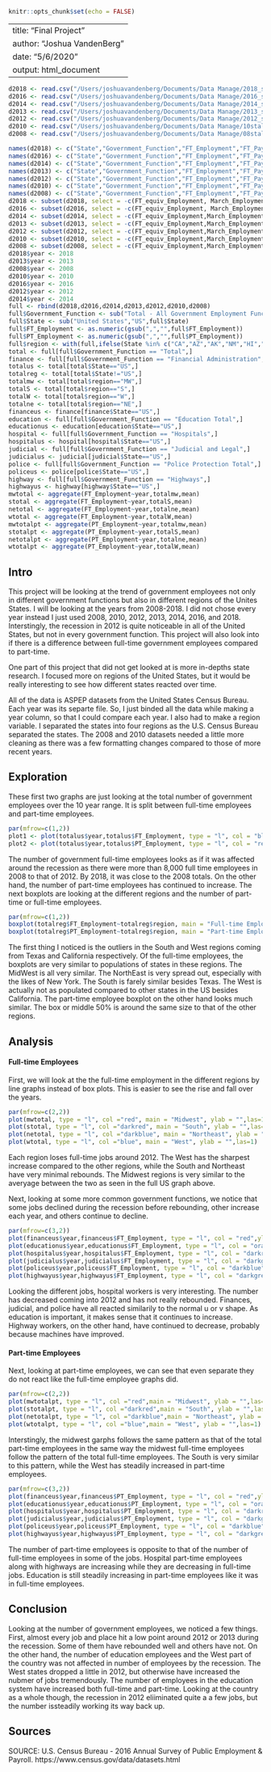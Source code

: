 ```r
knitr::opts_chunk$set(echo = FALSE)
```
---
title: "Final Project"
author: "Joshua VandenBerg"
date: "5/6/2020"
output: html_document
---

```r
d2018 <- read.csv("/Users/joshuavandenberg/Documents/Data Manage/2018_state.csv", skip = 12, header = FALSE, stringsAsFactors = FALSE)
d2016 <- read.csv("/Users/joshuavandenberg/Documents/Data Manage/2016_state.csv", skip = 12, header = FALSE, stringsAsFactors = FALSE)
d2014 <- read.csv("/Users/joshuavandenberg/Documents/Data Manage/2014_state.csv", skip = 12, header = FALSE, stringsAsFactors = FALSE)
d2013 <- read.csv("/Users/joshuavandenberg/Documents/Data Manage/2013_state.csv", skip = 14, header = FALSE, stringsAsFactors = FALSE)
d2012 <- read.csv("/Users/joshuavandenberg/Documents/Data Manage/2012_state.csv", skip = 15, header = FALSE, stringsAsFactors = FALSE)
d2010 <- read.csv("/Users/joshuavandenberg/Documents/Data Manage/10stall.csv", skip = 14, header = FALSE, stringsAsFactors = FALSE)
d2008 <- read.csv("/Users/joshuavandenberg/Documents/Data Manage/08stall.csv", skip = 13, header = FALSE, stringsAsFactors = FALSE)

names(d2018) <- c("State","Government_Function","FT_Employment","FT_Payroll", "PT_Employment","PT_Payroll","PT_Hours","FT_equiv_Employment","March_Employment","March_Payroll")
names(d2016) <- c("State","Government_Function","FT_Employment","FT_Payroll", "PT_Employment","PT_Payroll","PT_Hours","FT_equiv_Employment","March_Employment","March_Payroll")
names(d2014) <- c("State","Government_Function","FT_Employment","FT_Payroll", "PT_Employment","PT_Payroll","PT_Hours","FT_equiv_Employment","March_Employment","March_Payroll")
names(d2013) <- c("State","Government_Function","FT_Employment","FT_Payroll", "PT_Employment","PT_Payroll","PT_Hours","FT_equiv_Employment","March_Employment","March_Payroll")
names(d2012) <- c("State","Government_Function","FT_Employment","FT_Payroll", "PT_Employment","PT_Payroll","PT_Hours","FT_equiv_Employment","March_Employment","March_Payroll")
names(d2010) <- c("State","Government_Function","FT_Employment","FT_Payroll", "PT_Employment","PT_Payroll","PT_Hours","FT_equiv_Employment","March_Employment","March_Payroll", "Index")
names(d2008) <- c("State","Government_Function","FT_Employment","FT_Payroll", "PT_Employment","PT_Payroll","PT_Hours","FT_equiv_Employment","March_Employment","March_Payroll","Index")
d2018 <- subset(d2018, select = -c(FT_equiv_Employment, March_Employment, March_Payroll))
d2016 <- subset(d2016, select = -c(FT_equiv_Employment, March_Employment, March_Payroll))
d2014 <- subset(d2014, select = -c(FT_equiv_Employment,March_Employment, March_Payroll))
d2013 <- subset(d2013, select = -c(FT_equiv_Employment,March_Employment, March_Payroll))
d2012 <- subset(d2012, select = -c(FT_equiv_Employment,March_Employment, March_Payroll))
d2010 <- subset(d2010, select = -c(FT_equiv_Employment,March_Employment, March_Payroll, Index))
d2008 <- subset(d2008, select = -c(FT_equiv_Employment,March_Employment, March_Payroll,Index))
d2018$year <- 2018
d2013$year <- 2013
d2008$year <- 2008
d2010$year <- 2010
d2016$year <- 2016
d2012$year <- 2012
d2014$year <- 2014
full <- rbind(d2018,d2016,d2014,d2013,d2012,d2010,d2008)
full$Government_Function <- sub("Total - All Government Employment Functions","Total",full$Government_Function)
full$State <- sub("United States","US",full$State)
full$FT_Employment <- as.numeric(gsub(",","",full$FT_Employment))
full$PT_Employment <- as.numeric(gsub(",","",full$PT_Employment))
full$region <- with(full,ifelse(State %in% c("CA","AZ","AK","NM","HI","CO","WY","MT","ID","UT","NV","OR","WA","California","Arizona","Alaska","New Mexico","Hawaii","Colorado","Wyoming","Montana","Idaho","Utah","Nevada","Oregon","Washington"),"W",ifelse(State %in% c("TX","OK","AR","LA","MS","TN","AL","GA","FL","SC","NC","KY","WV","VA","MD","DE", "Texas","Oklahoma","Arkansas","Louisiana","Mississippi","Tennessee","Alabama","Georgia","Florida","South Carolina","North Carolina","Kentucky","West Virginia","Virginia","Maryland","Delaware"),"S",ifelse(State %in% c("IA","MN","ND","SD","NE","KS","MO","WI","IL","IN","MI","OH","Iowa","Minnesota","North Dakota","South Dakota","Nebraska","Kansas","Missouri","Wisconsin","Illinois","Indiana","Michigan","Ohio"),"MW",ifelse(State %in% c("ME","NH","VT","MA","RI","CT","NY","PA","NJ", "Maine","New Hampshire","Vermont","Massachusetts","Rhode Island","Connecticut","New York","Pennsylvania","New Jersey"), "NE","US")))))
total <- full[full$Government_Function == "Total",]
finance <- full[full$Government_Function == "Financial Administration",]
totalus <- total[total$State=="US",]
totalreg <- total[total$State!="US",]
totalmw <- total[total$region=="MW",]
totalS <- total[total$region=="S",]
totalW <- total[total$region=="W",]
totalne <- total[total$region=="NE",]
financeus <- finance[finance$State=="US",]
education <- full[full$Government_Function == "Education Total",]
educationus <- education[education$State=="US",]
hospital <- full[full$Government_Function == "Hospitals",]
hospitalus <- hospital[hospital$State=="US",]
judicial <- full[full$Government_Function == "Judicial and Legal",]
judicialus <- judicial[judicial$State=="US",]
police <- full[full$Government_Function == "Police Protection Total",]
policeus <- police[police$State=="US",]
highway <- full[full$Government_Function == "Highways",]
highwayus <- highway[highway$State=="US",]
mwtotal <- aggregate(FT_Employment~year,totalmw,mean)
stotal <- aggregate(FT_Employment~year,totalS,mean)
netotal <- aggregate(FT_Employment~year,totalne,mean)
wtotal <- aggregate(FT_Employment~year,totalW,mean)
mwtotalpt <- aggregate(PT_Employment~year,totalmw,mean)
stotalpt <- aggregate(PT_Employment~year,totalS,mean)
netotalpt <- aggregate(PT_Employment~year,totalne,mean)
wtotalpt <- aggregate(PT_Employment~year,totalW,mean)
```

## Intro

This project will be looking at the trend of government employees not only in different government functions but also in different regions of the Unites States. I will be looking at the years from 2008-2018. I did not chose every year instead I just used 2008, 2010, 2012, 2013, 2014, 2016, and 2018. Interstingly, the recession in 2012 is quite noticeable in all of the United States, but not in every government function. This project will also look into if there is a difference between full-time government employees compared to part-time.

One part of this project that did not get looked at is more in-depths state research. I focused more on regions of the United States, but it would be really interesting to see how different states reacted over time.

All of the data is ASPEP datasets from the United States Census Bureau. Each year was its separte file. So, I just binded all the data while making a year column, so that I could compare each year. I also had to make a region variable. I separated the states into four regions as the U.S. Census Bureau separated the states. The 2008 and 2010 datasets needed a little more cleaning as there was a few formatting changes compared to those of more recent years.

## Exploration

These first two graphs are just looking at the total number of government employees over the 10 year range. It is split between full-time employees and part-time employees.

```r
par(mfrow=c(1,2))
plot1 <- plot(totalus$year,totalus$FT_Employment, type = "l", col = "blue", main = "Number of Full-time Employees", xlab = "Year", ylab = "FT Employment")
plot2 <- plot(totalus$year,totalus$PT_Employment, type = "l", col = "red",main = "Number of Part-time Employees", xlab = "Year",ylab = "PT Employment")
```

The number of government full-time employees looks as if it was affected around the recession as there were more than 8,000 full time employees in 2008 to that of 2012. By 2018, it was close to the 2008 totals. On the other hand, the number of part-time employees has continued to increase. The next boxplots are looking at the different regions and the number of part-time or full-time employees.
```r
par(mfrow=c(1,2))
boxplot(totalreg$FT_Employment~totalreg$region, main = "Full-time Employees by Region", xlab = "Region", ylab = "FT Employment")
boxplot(totalreg$PT_Employment~totalreg$region, main = "Part-time Employees by Region", ylab = "PT Employment", xlab = "Region")
```

The first thing I noticed is the outliers in the South and West regions coming from Texas and California respectively. Of the full-time employees, the boxplots are very similar to populations of states in these regions. The MidWest is all very similar. The NorthEast is very spread out, especially with the likes of New York. The South is farely similar besides Texas. The West is actually not as populated compared to other states in the US besides California. The part-time employee boxplot on the other hand looks much similar. The box or middle 50% is around the same size to that of the other regions.

## Analysis
#### Full-time Employees
First, we will look at the the full-time employment in the different regions by line graphs instead of box plots. This is easier to see the rise and fall over the years.

```r
par(mfrow=c(2,2))
plot(mwtotal, type = "l", col ="red", main = "Midwest", ylab = "",las=1)
plot(stotal, type = "l", col ="darkred", main = "South", ylab = "",las=1)
plot(netotal, type = "l", col ="darkblue", main = "Northeast", ylab = "",las=1)
plot(wtotal, type = "l", col ="blue", main = "West", ylab = "",las=1)
```

Each region loses full-time jobs around 2012. The West has the sharpest increase compared to the other regions, while the South and Northeast have very minimal rebounds. The Midwest regions is very similar to the averyage between the two as seen in the full US graph above.

Next, looking at some more common government functions, we notice that some jobs declined during the recession before rebounding, other increase each year, and others continue to decline.
```r
par(mfrow=c(3,2))
plot(financeus$year,financeus$FT_Employment, type = "l", col = "red",ylab = "",las=1, xlab = "Year", main = "Finance")
plot(educationus$year,educationus$FT_Employment, type = "l", col = "orange",ylab = "",las=1,xlab = "Year", main = "Education")
plot(hospitalus$year,hospitalus$FT_Employment, type = "l", col = "darkred",ylab = "",las=1,xlab = "Year", main = "Hospital")
plot(judicialus$year,judicialus$FT_Employment, type = "l", col = "darkgreen",ylab = "",las=1,xlab = "Year", main = "Judicial")
plot(policeus$year,policeus$FT_Employment, type = "l", col = "darkblue",ylab = "",las=1,xlab = "Year", main="Police")
plot(highwayus$year,highwayus$FT_Employment, type = "l", col = "darkgrey",ylab = "",las=1,xlab = "Year",main="Highway")
```

Looking the different jobs, hospital workers is very interesting. The number has decreased coming into 2012 and has not really rebounded. Finances, judicial, and police have all reacted similarily to the normal u or v shape. As education is important, it makes sense that it continues to increase. Highway workers, on the other hand, have continued to decrease, probably because machines have improved.

#### Part-time Employees
Next, looking at part-time employees, we can see that even separate they do not react like the full-time employee graphs did.

```r
par(mfrow=c(2,2))
plot(mwtotalpt, type = "l", col ="red",main = "Midwest", ylab = "",las=1)
plot(stotalpt, type = "l", col ="darkred",main = "South", ylab = "",las=1)
plot(netotalpt, type = "l", col ="darkblue",main = "Northeast", ylab = "",las=1)
plot(wtotalpt, type = "l", col ="blue",main = "West", ylab = "",las=1)
```

Interstingly, the midwest garphs follows the same pattern as that of the total part-time employees in the same way the midwest full-time employees follow the pattern of the total full-time employees. The South is very similar to this pattern, while the West has steadily increased in part-time employees.

```r
par(mfrow=c(3,2))
plot(financeus$year,financeus$PT_Employment, type = "l", col = "red",ylab = "",las=1, xlab = "Year", main = "Finance")
plot(educationus$year,educationus$PT_Employment, type = "l", col = "orange",ylab = "",las=1, xlab = "Year", main = "Education")
plot(hospitalus$year,hospitalus$PT_Employment, type = "l", col = "darkred",ylab = "",las=1, xlab = "Year", main = "Hospital")
plot(judicialus$year,judicialus$PT_Employment, type = "l", col = "darkgreen",ylab = "",las=1, xlab = "Year", main = "Judicial")
plot(policeus$year,policeus$PT_Employment, type = "l", col = "darkblue",ylab = "",las=1, xlab = "Year", main = "Police")
plot(highwayus$year,highwayus$PT_Employment, type = "l", col = "darkgrey",ylab = "",las=1, xlab = "Year", main = "Highway")
```

The number of part-time employees is opposite to that of the number of full-time employees in some of the jobs. Hospital part-time employees along with highways are increasing while they are decreasing in full-time jobs. Education is still steadily increasing in part-time employees like it was in full-time employees.

## Conclusion
Looking at the number of government employees, we noticed a few things. First, almost every job and place hit a low point around 2012 or 2013 during the recession. Some of them have rebounded well and others have not. On the other hand, the number of education employees and the West part of the country was not affected in number of employees by the recession. The West states dropped a little in 2012, but otherwise have increased the nubmer of jobs tremendously. The number of employees in the education system have increased both full-time and part-time. Looking at the country as a whole though, the recession in 2012 eliiminated quite a a few jobs, but the number issteadily working its way back up.

## Sources
SOURCE: U.S. Census Bureau - 2016 Annual Survey of Public Employment & Payroll. https://www.census.gov/data/datasets.html   